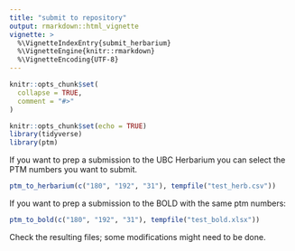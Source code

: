 ```yaml
---
title: "submit to repository"
output: rmarkdown::html_vignette
vignette: >
  %\VignetteIndexEntry{submit_herbarium}
  %\VignetteEngine{knitr::rmarkdown}
  %\VignetteEncoding{UTF-8}
---
```


```r
knitr::opts_chunk$set(
  collapse = TRUE,
  comment = "#>"
)
```

```r
knitr::opts_chunk$set(echo = TRUE)
library(tidyverse)
library(ptm)
```

If you want to prep a submission to the UBC Herbarium you can select the PTM numbers you want to submit.
```r
ptm_to_herbarium(c("180", "192", "31"), tempfile("test_herb.csv"))
```

If you want to prep a submission to the BOLD with the same ptm numbers:
```r
ptm_to_bold(c("180", "192", "31"), tempfile("test_bold.xlsx"))
```

Check the resulting files; some modifications might need to be done.
